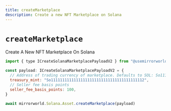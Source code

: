 ```yaml
---
title: createMarketplace
description: Create a new NFT Marketplace on Solana
---
```


# `createMarketplace`

Create A New NFT Marketplace On Solana

```js
import { type ICreateSolanaMarketplacePayloadV2 } from "@usemirrorworld/web3.js"

const payload: ICreateSolanaMarketplacePayloadV2 = {
  // Address of trading currency of marketplace. Defaults to SOL: So11111111111111111111111111111111111111112
  treasury_mint: "So11111111111111111111111111111111111111112",
  // Seller fee basis points
  seller_fee_basis_points: 100,
}

await mirrorworld.Solana.Asset.createMarketplace(payload)
```
